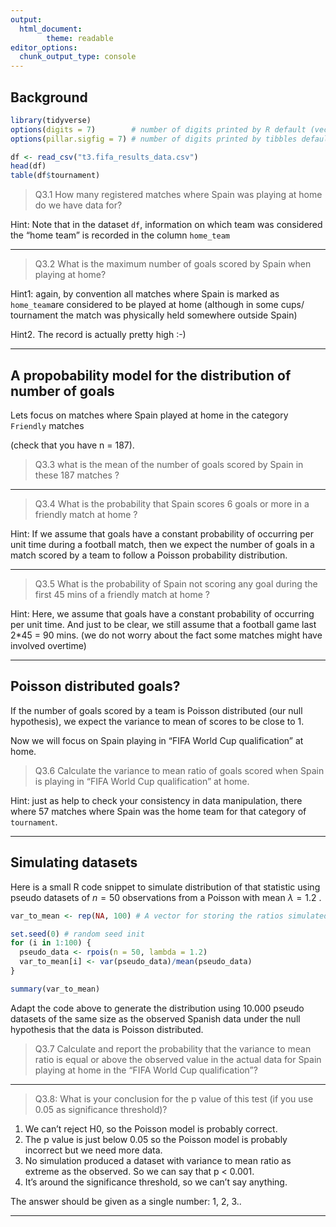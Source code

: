 ```yaml
---
output:
  html_document:
        theme: readable
editor_options: 
  chunk_output_type: console
---
```



## Background

```r

library(tidyverse)
options(digits = 7)        # number of digits printed by R default (vectors, data.frames, lists)
options(pillar.sigfig = 7) # number of digits printed by tibbles default.

```

```r

df <- read_csv("t3.fifa_results_data.csv")
head(df)
table(df$tournament)

```

>Q3.1 How many registered matches where Spain was playing at home do we have data for?

Hint: Note that in the dataset `df`, information on which team was considered the "home team" is recorded in the column `home_team` 


---

>Q3.2 What is the maximum number of goals scored by Spain when playing at home?

Hint1: again, by convention all matches where Spain is marked as `home_team`are considered to be played at home (although in some cups/ tournament the match was physically held somewhere outside Spain)

Hint2. The record is actually pretty high :-)


---

## A propobability model for the distribution of number of goals

Lets focus on matches where Spain played at home in the category `Friendly` matches 

(check that you have n = 187). 

>Q3.3  what is the mean of the number of goals scored by Spain in these 187 matches ?


---

>Q3.4 What is the probability that Spain scores 6 goals or more in a friendly match at home ?

Hint: If we assume that goals have a constant probability of occurring per unit time during a football match, then we expect the number of goals in a match scored by a team to follow a Poisson probability distribution.


---

>Q3.5 What is the probability of Spain not scoring any goal during the first 45 mins of a friendly match at home ?

Hint: Here, we assume that goals have a constant probability of occurring per unit time. And just to be clear, we still assume that a football game last 2*45 = 90 mins. 
(we do not worry about the fact some matches might have involved overtime)


---

## Poisson distributed goals?

If the number of goals scored by a team is Poisson distributed (our null hypothesis), we expect the variance to mean of scores to be close to 1. 

Now we will focus on Spain playing in "FIFA World Cup qualification" at home.

>Q3.6 Calculate the variance to mean ratio of goals scored when Spain is playing in "FIFA World Cup qualification" at home.

Hint: just as help to check your consistency in data manipulation,  there where 57 matches where Spain was the home team for that category of `tournament`.


---

## Simulating datasets

Here is a small R code snippet to simulate distribution of that statistic using pseudo datasets of $n=50$ observations from a Poisson with mean  $\lambda = 1.2$ .

```r

var_to_mean <- rep(NA, 100) # A vector for storing the ratios simulated under H0

set.seed(0) # random seed init
for (i in 1:100) {
  pseudo_data <- rpois(n = 50, lambda = 1.2)
  var_to_mean[i] <- var(pseudo_data)/mean(pseudo_data)
}

summary(var_to_mean)

```

Adapt the code above to generate the distribution using 10.000 pseudo datasets of the same size as the observed Spanish data under the null hypothesis that the data is Poisson distributed. 

>Q3.7 Calculate and report the probability that the variance to mean ratio is equal or above the observed value in the actual data for Spain playing at home in the "FIFA World Cup qualification"?


---

>Q3.8: What is your conclusion for the p value of this test (if you use 0.05 as significance threshold)?

1. We can't reject H0, so the Poisson model is probably correct.
2. The p value is just below 0.05 so the Poisson model is probably incorrect but we need more data.
3. No simulation produced a dataset with variance to mean ratio as extreme as the observed. So we can say that p < 0.001.
4. It's around the significance threshold, so we can't say anything.

The answer should be given as a single number: 1, 2, 3..


---



